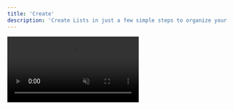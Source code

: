 ```yaml
---
title: 'Create'
description: 'Create Lists in just a few simple steps to organize your leads.'
---
```


<video autoplay="true" muted="true" loop playsinline className="w-full aspect-video" src="/videos/guides_createlist.mp4" />
To start, navigate to the Lists tab and click "Create List".

**Name** your list, add a unique **tag**, then click "Create List" to save it.